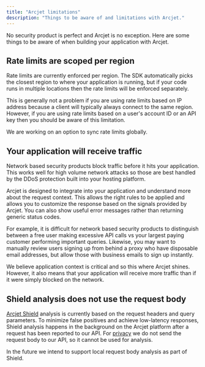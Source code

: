```yaml
---
title: "Arcjet limitations"
description: "Things to be aware of and limitations with Arcjet."
---
```



No security product is perfect and Arcjet is no exception. Here are some things
to be aware of when building your application with Arcjet.

## Rate limits are scoped per region

Rate limits are currently enforced per region. The SDK automatically picks the
closest region to where your application is running, but if your code runs in
multiple locations then the rate limits will be enforced separately.

This is generally not a problem if you are using rate limits based on IP address
because a client will typically always connect to the same region. However, if
you are using rate limits based on a user's account ID or an API key then you
should be aware of this limitation.

We are working on an option to sync rate limits globally.

## Your application will receive traffic

Network based security products block traffic before it hits your application.
This works well for high volume network attacks so those are best handled by the
DDoS protection built into your hosting platform.

Arcjet is designed to integrate into your application and understand more about
the request context. This allows the right rules to be applied and allows you to
customize the response based on the signals provided by Arcjet. You can also
show useful error messages rather than returning generic status codes.

For example, it is difficult for network based security products to distinguish
between a free user making excessive API calls vs your largest paying customer
performing important queries. Likewise, you may want to manually review users
signing up from behind a proxy who have disposable email addresses, but allow
those with business emails to sign up instantly.

We believe application context is critical and so this where Arcjet shines.
However, it also means that your application will receive more traffic than if
it were simply blocked on the network.

## Shield analysis does not use the request body

[Arcjet Shield](/shield/concepts) analysis is currently based on the request
headers and query parameters. To minimize false positives and achieve
low-latency responses, Shield analysis happens in the background on the Arcjet
platform after a request has been reported to our API. For [privacy](/privacy)
we do not send the request body to our API, so it cannot be used for analysis.

In the future we intend to support local request body analysis as part of
Shield.

<Comments />
